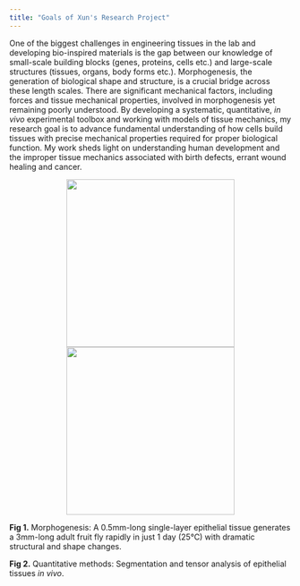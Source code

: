 ```yaml
---
title: "Goals of Xun's Research Project"
---
```



One of the biggest challenges in engineering tissues in the lab and developing bio-inspired materials is the gap between our knowledge of small-scale building blocks (genes, proteins, cells etc.) and large-scale structures (tissues, organs, body forms etc.). Morphogenesis, the generation of biological shape and structure, is a crucial bridge across these length scales. There are significant mechanical factors, including forces and tissue mechanical properties, involved in morphogenesis yet remaining poorly understood. By developing a systematic, quantitative, *in vivo* experimental toolbox and working with models of tissue mechanics, my research goal is to advance fundamental understanding of how cells build tissues with precise mechanical properties required for proper biological function. My work sheds light on understanding human development and the improper tissue mechanics associated with birth defects, errant wound healing and cancer.


<center class="half">
    <img src="images/research_pic_1.png" width="300"/>
    <img src="images/research_pic_2.png" width="300"/>
</center>


**Fig 1.** Morphogenesis: A 0.5mm-long single-layer epithelial tissue generates a 3mm-long adult fruit fly rapidly in just 1 day (25℃) with dramatic structural and shape changes.

**Fig 2.** Quantitative methods: Segmentation and tensor analysis of epithelial tissues *in vivo*.

